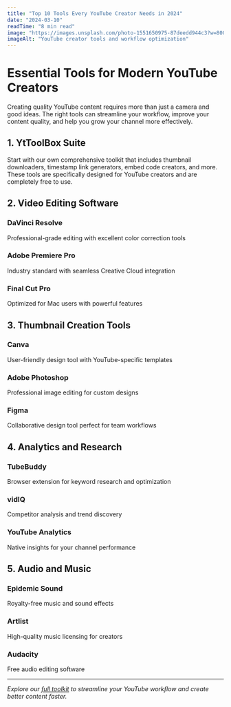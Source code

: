```yaml
---
title: "Top 10 Tools Every YouTube Creator Needs in 2024"
date: "2024-03-10"
readTime: "8 min read"
image: "https://images.unsplash.com/photo-1551650975-87deedd944c3?w=800&h=400&fit=crop"
imageAlt: "YouTube creator tools and workflow optimization"
---
```


# Essential Tools for Modern YouTube Creators

Creating quality YouTube content requires more than just a camera and good ideas. The right tools can streamline your workflow, improve your content quality, and help you grow your channel more effectively.

## 1. YtToolBox Suite

Start with our own comprehensive toolkit that includes thumbnail downloaders, timestamp link generators, embed code creators, and more. These tools are specifically designed for YouTube creators and are completely free to use.

## 2. Video Editing Software

### **DaVinci Resolve**
Professional-grade editing with excellent color correction tools

### **Adobe Premiere Pro**
Industry standard with seamless Creative Cloud integration

### **Final Cut Pro**
Optimized for Mac users with powerful features

## 3. Thumbnail Creation Tools

### **Canva**
User-friendly design tool with YouTube-specific templates

### **Adobe Photoshop**
Professional image editing for custom designs

### **Figma**
Collaborative design tool perfect for team workflows

## 4. Analytics and Research

### **TubeBuddy**
Browser extension for keyword research and optimization

### **vidIQ**
Competitor analysis and trend discovery

### **YouTube Analytics**
Native insights for your channel performance

## 5. Audio and Music

### **Epidemic Sound**
Royalty-free music and sound effects

### **Artlist**
High-quality music licensing for creators

### **Audacity**
Free audio editing software

---

*Explore our [full toolkit](/) to streamline your YouTube workflow and create better content faster.*
